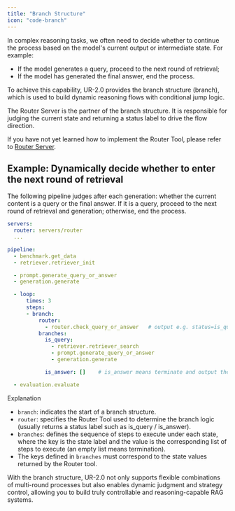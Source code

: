 ```yaml
---
title: "Branch Structure"
icon: "code-branch"
---
```


In complex reasoning tasks, we often need to decide whether to continue the process based on the model's current output or intermediate state. For example:

- If the model generates a query, proceed to the next round of retrieval;
- If the model has generated the final answer, end the process.

To achieve this capability, UR-2.0 provides the branch structure (branch), which is used to build dynamic reasoning flows with conditional jump logic.

<Check>The Router Server is the partner of the branch structure. It is responsible for judging the current state and returning a status label to drive the flow direction.</Check>

<Note>If you have not yet learned how to implement the Router Tool, please refer to [Router Server](/pages/cn/tutorials/part_1/router).</Note>

## Example: Dynamically decide whether to enter the next round of retrieval

The following pipeline judges after each generation: whether the current content is a query or the final answer. If it is a query, proceed to the next round of retrieval and generation; otherwise, end the process.

```yaml
servers:
  router: servers/router
  ...

pipeline:
  - benchmark.get_data
  - retriever.retriever_init

  - prompt.generate_query_or_answer
  - generation.generate

  - loop:
      times: 3         
      steps:
      - branch:
          router:
            - router.check_query_or_answer   # output e.g. status=is_query/is_answer
          branches:
            is_query:
              - retriever.retriever_search
              - prompt.generate_query_or_answer
              - generation.generate

            is_answer: []    # is_answer means terminate and output the answer

  - evaluation.evaluate
```

Explanation
- `branch`: indicates the start of a branch structure.
- `router`: specifies the Router Tool used to determine the branch logic (usually returns a status label such as is_query / is_answer).
- `branches`: defines the sequence of steps to execute under each state, where the key is the state label and the value is the corresponding list of steps to execute (an empty list means termination).
- The keys defined in `branches` must correspond to the state values returned by the Router tool.

With the branch structure, UR-2.0 not only supports flexible combinations of multi-round processes but also enables dynamic judgment and strategy control, allowing you to build truly controllable and reasoning-capable RAG systems.